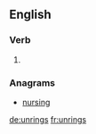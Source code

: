 ==English==

===Verb===
{{head|en}}

# {{en-third-person singular of|unring}}

===Anagrams===
* [[nursing#English|nursing]]

[[de:unrings]]
[[fr:unrings]]